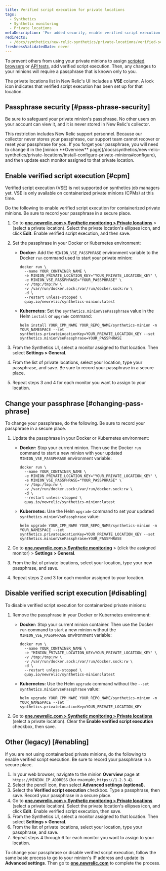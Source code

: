 ```yaml
---
title: Verified script execution for private locations
tags:
  - Synthetics
  - Synthetic monitoring
  - Private locations
metaDescription: 'For added security, enable verified script execution to require a passphrase before assigning jobs to your minion in New Relic.'
redirects:
  - /docs/synthetics/new-relic-synthetics/private-locations/verified-script-execution-private-locations
freshnessValidatedDate: never
---
```


To prevent others from using your private minions to assign [scripted browsers](/docs/synthetics/new-relic-synthetics/scripting-monitors/write-scripted-browsers) or [API tests](/docs/synthetics/new-relic-synthetics/scripting-monitors/write-api-tests), add verified script execution. Then, any changes to your minions will require a passphrase that is known only to you.

The private locations list in New Relic's UI includes a <DoNotTranslate>**VSE**</DoNotTranslate> column. A lock <Icon name="fe-lock"/>
icon indicates that verified script execution has been set up for that location.

## Passphrase security [#pass-phrase-security]

Be sure to safeguard your private minion's passphrase. No other users on your account can view it, and it is never stored in New Relic's collector.

<Callout variant="important">
  This restriction includes New Relic support personnel. Because our collector never stores your passphrase, our support team cannot recover or reset your passphrase for you. If you forget your passphrase, you will need to change it in the [minion <DoNotTranslate>**Overview**</DoNotTranslate> page](/docs/synthetics/new-relic-synthetics/private-locations/install-configure-private-minions#configure), and then update each monitor assigned to that private location.
</Callout>

## Enable verified script execution [#cpm]

<Callout variant="important">
  Verified script execution (VSE) is not supported on synthetics job managers yet. VSE is only available on containerized private minions (CPMs) at this time.
</Callout>

Do the following to enable verified script execution for containerized private minions. Be sure to record your passphrase in a secure place.

1. Go to <DoNotTranslate>**[one.newrelic.com > Synthetic monitoring > Private locations](https://one.newrelic.com/synthetics-nerdlets/private-location-list)**</DoNotTranslate> > (select a private location). Select the private location's ellipses icon, and click <DoNotTranslate>**Edit**</DoNotTranslate>. Enable verified script execution, and then save.
2. Set the passphrase in your Docker or Kubernetes environment:

   * <DoNotTranslate>**Docker:**</DoNotTranslate> Add the `MINION_VSE_PASSPHRASE` environment variable to the Docker `run` command used to start your private minion:

     ```
     docker run \
       --name YOUR_CONTAINER_NAME \
       -e MINION_PRIVATE_LOCATION_KEY="YOUR_PRIVATE_LOCATION_KEY" \
       -e MINION_VSE_PASSPHRASE="YOUR_PASSPHRASE" \
       -v /tmp:/tmp:rw \
       -v /var/run/docker.sock:/var/run/docker.sock:rw \
       -d \
       --restart unless-stopped \
       quay.io/newrelic/synthetics-minion:latest
     ```
   * <DoNotTranslate>**Kubernetes:**</DoNotTranslate> Set the `synthetics.minionVsePassphrase` value in the Helm `install` or `upgrade` command:

     ```
     helm install YOUR_CPM_NAME YOUR_REPO_NAME/synthetics-minion -n YOUR_NAMESPACE --set synthetics.privateLocationKey=YOUR_PRIVATE_LOCATION_KEY --set synthetics.minionVsePassphrase=YOUR_PASSPHRASE
     ```
3. From the Synthetics UI, select a monitor assigned to that location. Then select <DoNotTranslate>**Settings > General**</DoNotTranslate>.
4. From the list of private locations, select your location, type your passphrase, and save. Be sure to record your passphrase in a secure place.
5. Repeat steps 3 and 4 for each monitor you want to assign to your location.

## Change your passphrase [#changing-pass-phrase]

To change your passphrase, do the following. Be sure to record your passphrase in a secure place.

1. Update the passphrase in your Docker or Kubernetes environment:

   * <DoNotTranslate>**Docker:**</DoNotTranslate> Stop your current minion. Then use the Docker `run` command to start a new minion with your updated `MINION_VSE_PASSPHRASE` environment variable:

     ```
     docker run \
       --name YOUR_CONTAINER_NAME \
       -e MINION_PRIVATE_LOCATION_KEY="YOUR_PRIVATE_LOCATION_KEY" \
       -e MINION_VSE_PASSPHRASE="YOUR_PASSPHRASE" \
       -v /tmp:/tmp:rw \
       -v /var/run/docker.sock:/var/run/docker.sock:rw \
       -d \
       --restart unless-stopped \
       quay.io/newrelic/synthetics-minion:latest
     ```
   * <DoNotTranslate>**Kubernetes:**</DoNotTranslate> Use the Helm `upgrade` command to set your updated `synthetics.minionVsePassphrase` value:

     ```
     helm upgrade YOUR_CPM_NAME YOUR_REPO_NAME/synthetics-minion -n YOUR_NAMESPACE --set synthetics.privateLocationKey=YOUR_PRIVATE_LOCATION_KEY --set synthetics.minionVsePassphrase=YOUR_PASSPHRASE
     ```
2. Go to <DoNotTranslate>**[one.newrelic.com > Synthetic monitoring](https://one.newrelic.com/synthetics-nerdlets)**</DoNotTranslate> > (click the assigned monitor) > <DoNotTranslate>**Settings > General**</DoNotTranslate>.
3. From the list of private locations, select your location, type your new passphrase, and save.
4. Repeat steps 2 and 3 for each monitor assigned to your location.

## Disable verified script execution [#disabling]

To disable verified script execution for containerized private minions:

1. Remove the passphrase in your Docker or Kubernetes environment:

   * <DoNotTranslate>**Docker:**</DoNotTranslate> Stop your current minion container. Then use the Docker `run` command to start a new minion without the `MINION_VSE_PASSPHRASE` environment variable:

     ```
     docker run \
       --name YOUR_CONTAINER_NAME \
       -e "MINION_PRIVATE_LOCATION_KEY=YOUR_PRIVATE_LOCATION_KEY" \
       -v /tmp:/tmp:rw \
       -v /var/run/docker.sock:/var/run/docker.sock:rw \
       -d \
       --restart unless-stopped \
       quay.io/newrelic/synthetics-minion:latest
     ```
   * <DoNotTranslate>**Kubernetes:**</DoNotTranslate> Use the Helm `upgrade` command without the `--set synthetics.minionVsePassphrase` value:

     ```
     helm upgrade YOUR_CPM_NAME YOUR_REPO_NAME/synthetics-minion -n YOUR_NAMESPACE --set synthetics.privateLocationKey=YOUR_PRIVATE_LOCATION_KEY
     ```
2. Go to <DoNotTranslate>**[one.newrelic.com > Synthetic monitoring > Private locations](https://one.newrelic.com/synthetics-nerdlets/private-location-list)**</DoNotTranslate> (select a private location). Clear the <DoNotTranslate>**Enable verified script execution**</DoNotTranslate> checkbox, then save.

## Other (legacy) [#enabling]

If you are not using containerized private minions, do the following to enable verified script execution. Be sure to record your passphrase in a secure place.

1. In your web browser, navigate to the minion <DoNotTranslate>**Overview**</DoNotTranslate> page at `https://MINION_IP_ADDRESS` (for example, `https://1.2.3.4`).
2. Select the pencil <Icon name="fe-edit-2"/>
   icon, then select <DoNotTranslate>**Advanced settings (optional)**</DoNotTranslate>.
3. Select the <DoNotTranslate>**Verified script execution**</DoNotTranslate> checkbox. Type a passphrase, then save. Record your passphrase in a secure place.
4. Go to <DoNotTranslate>**[one.newrelic.com > Synthetic monitoring > Private locations](https://one.newrelic.com/synthetics-nerdlets/private-location-list)**</DoNotTranslate> (select a private location). Select the private location's ellipses icon, and click <DoNotTranslate>**Edit**</DoNotTranslate>. Enable verified script execution, then save.
5. From the Synthetics UI, select a monitor assigned to that location. Then select <DoNotTranslate>**Settings > General**</DoNotTranslate>.
6. From the list of private locations, select your location, type your passphrase, and save.
7. Repeat steps 4 through 6 for each monitor you want to assign to your location.

To change your passphrase or disable verified script execution, follow the same basic process to go to your minion's IP address and update its <DoNotTranslate>**Advanced settings**</DoNotTranslate>. Then go to <DoNotTranslate>**[one.newrelic.com](https://one.newrelic.com/all-capabilities)**</DoNotTranslate> to complete the process.

